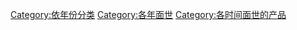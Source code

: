 [[Category:依年份分类|Category:依年份分类]]
[[Category:各年面世|Category:各年面世]]
[[Category:各时间面世的产品|Category:各时间面世的产品]]